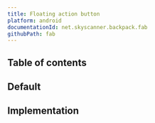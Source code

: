 ```yaml
---
title: Floating action button
platform: android
documentationId: net.skyscanner.backpack.fab
githubPath: fab
---
```





## Table of contents

## Default

<AndroidComponentScreenshots
  lightMode={screenshotDefault}
  darkMode={screenshotDefaultDm}
  altText="Android floating action button" />

## Implementation

<Readme />
